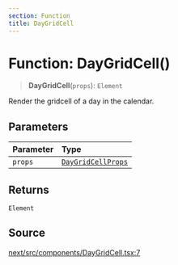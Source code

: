 ```yaml
---
section: Function
title: DayGridCell
---
```


# Function: DayGridCell()

> **DayGridCell**(`props`): `Element`

Render the gridcell of a day in the calendar.

## Parameters

| Parameter | Type |
| :------ | :------ |
| `props` | [`DayGridCellProps`](/api/next/interfaces/DayGridCellProps.mdx) |

## Returns

`Element`

## Source

[next/src/components/DayGridCell.tsx:7](https://github.com/gpbl/react-day-picker/blob/a8bfa5451/next/src/components/DayGridCell.tsx#L7)
